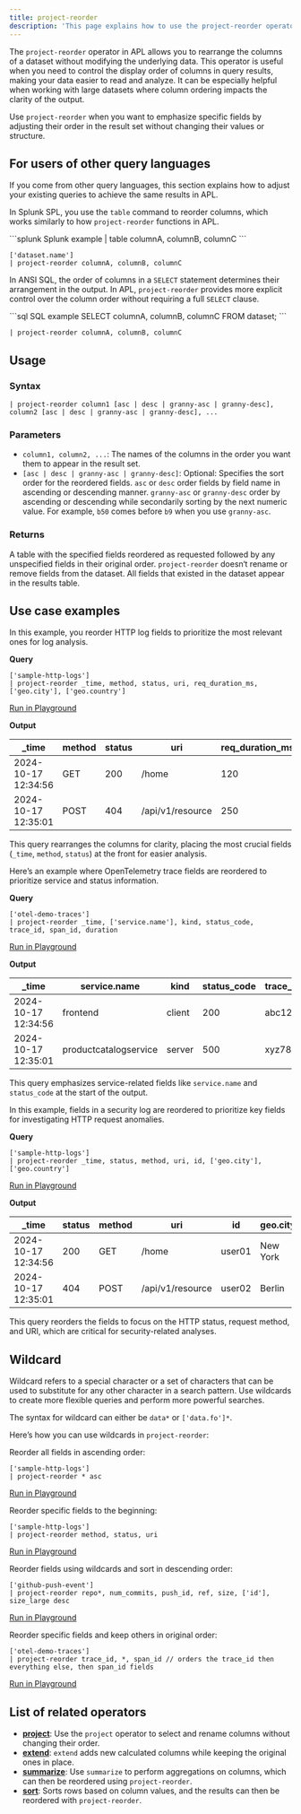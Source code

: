 ```yaml
---
title: project-reorder
description: 'This page explains how to use the project-reorder operator in APL.'
---
```


The `project-reorder` operator in APL allows you to rearrange the columns of a dataset without modifying the underlying data. This operator is useful when you need to control the display order of columns in query results, making your data easier to read and analyze. It can be especially helpful when working with large datasets where column ordering impacts the clarity of the output.

Use `project-reorder` when you want to emphasize specific fields by adjusting their order in the result set without changing their values or structure.

## For users of other query languages

If you come from other query languages, this section explains how to adjust your existing queries to achieve the same results in APL.

<AccordionGroup>
<Accordion title="Splunk SPL users">

In Splunk SPL, you use the `table` command to reorder columns, which works similarly to how `project-reorder` functions in APL.

<CodeGroup>
```splunk Splunk example
| table columnA, columnB, columnC
```

```kusto APL equivalent
['dataset.name']
| project-reorder columnA, columnB, columnC
```
</CodeGroup>

</Accordion>
<Accordion title="ANSI SQL users">

In ANSI SQL, the order of columns in a `SELECT` statement determines their arrangement in the output. In APL, `project-reorder` provides more explicit control over the column order without requiring a full `SELECT` clause.

<CodeGroup>
```sql SQL example
SELECT columnA, columnB, columnC FROM dataset;
```

```kusto APL equivalent
| project-reorder columnA, columnB, columnC
```
</CodeGroup>

</Accordion>
</AccordionGroup>

## Usage

### Syntax

```kusto
| project-reorder column1 [asc | desc | granny-asc | granny-desc], column2 [asc | desc | granny-asc | granny-desc], ...
```

### Parameters

- `column1, column2, ...`: The names of the columns in the order you want them to appear in the result set.
- `[asc | desc | granny-asc | granny-desc]`: Optional: Specifies the sort order for the reordered fields. `asc` or `desc` order fields by field name in ascending or descending manner. `granny-asc` or `granny-desc` order by ascending or descending while secondarily sorting by the next numeric value. For example, `b50` comes before `b9` when you use `granny-asc`.

### Returns

A table with the specified fields reordered as requested followed by any unspecified fields in their original order. `project-reorder` doesn‘t rename or remove fields from the dataset. All fields that existed in the dataset appear in the results table.

## Use case examples

<Tabs>
<Tab title="Log analysis">

In this example, you reorder HTTP log fields to prioritize the most relevant ones for log analysis.

**Query**

```kusto
['sample-http-logs']
| project-reorder _time, method, status, uri, req_duration_ms, ['geo.city'], ['geo.country']
```

[Run in Playground](https://play.axiom.co/axiom-play-qf1k/explorer?initForm=%7B%22apl%22%3A%22%5B%27sample-http-logs%27%5D%20%7C%20project-reorder%20_time%2C%20method%2C%20status%2C%20uri%2C%20req_duration_ms%2C%20%5B%27geo.city%27%5D%2C%20%5B%27geo.country%27%5D%22%7D)

**Output**

| _time               | method | status | uri               | req_duration_ms | geo.city   | geo.country |
|---------------------|--------|--------|-------------------|-----------------|------------|-------------|
| 2024-10-17 12:34:56 | GET    | 200    | /home              | 120             | New York   | USA         |
| 2024-10-17 12:35:01 | POST   | 404    | /api/v1/resource   | 250             | Berlin     | Germany     |

This query rearranges the columns for clarity, placing the most crucial fields (`_time`, `method`, `status`) at the front for easier analysis.

</Tab>
<Tab title="OpenTelemetry traces">

Here’s an example where OpenTelemetry trace fields are reordered to prioritize service and status information.

**Query**

```kusto
['otel-demo-traces']
| project-reorder _time, ['service.name'], kind, status_code, trace_id, span_id, duration
```

[Run in Playground](https://play.axiom.co/axiom-play-qf1k/explorer?initForm=%7B%22apl%22%3A%22%5B%27otel-demo-traces%27%5D%20%7C%20project-reorder%20_time%2C%20%5B%27service.name%27%5D%2C%20kind%2C%20status_code%2C%20trace_id%2C%20span_id%2C%20duration%22%7D)

**Output**

| _time               | service.name          | kind     | status_code | trace_id | span_id | duration |
|---------------------|-----------------------|----------|-------------|----------|---------|----------|
| 2024-10-17 12:34:56 | frontend              | client   | 200         | abc123   | span456 | 00:00:01 |
| 2024-10-17 12:35:01 | productcatalogservice | server   | 500         | xyz789   | span012 | 00:00:05 |

This query emphasizes service-related fields like `service.name` and `status_code` at the start of the output.

</Tab>
<Tab title="Security logs">

In this example, fields in a security log are reordered to prioritize key fields for investigating HTTP request anomalies.

**Query**

```kusto
['sample-http-logs']
| project-reorder _time, status, method, uri, id, ['geo.city'], ['geo.country']
```

[Run in Playground](https://play.axiom.co/axiom-play-qf1k/explorer?initForm=%7B%22apl%22%3A%22%5B%27sample-http-logs%27%5D%20%7C%20project-reorder%20_time%2C%20status%2C%20method%2C%20uri%2C%20id%2C%20%5B%27geo.city%27%5D%2C%20%5B%27geo.country%27%5D%22%7D)

**Output**

| _time               | status | method | uri               | id     | geo.city | geo.country |
|---------------------|--------|--------|-------------------|--------|----------|-------------|
| 2024-10-17 12:34:56 | 200    | GET    | /home              | user01 | New York | USA         |
| 2024-10-17 12:35:01 | 404    | POST   | /api/v1/resource   | user02 | Berlin   | Germany     |

This query reorders the fields to focus on the HTTP status, request method, and URI, which are critical for security-related analyses.

</Tab>
</Tabs>

## Wildcard

Wildcard refers to a special character or a set of characters that can be used to substitute for any other character in a search pattern. Use wildcards to create more flexible queries and perform more powerful searches.

The syntax for wildcard can either be `data*` or `['data.fo']*`.

Here’s how you can use wildcards in `project-reorder`:

Reorder all fields in ascending order:

```kusto
['sample-http-logs'] 
| project-reorder * asc
```

[Run in Playground](https://play.axiom.co/axiom-play-qf1k/explorer?initForm=%7B%22apl%22%3A%20%22%5B%27sample-http-logs%27%5D%5Cn%7C%20project-reorder%20%2A%20asc%22%7D)

Reorder specific fields to the beginning:

```kusto
['sample-http-logs'] 
| project-reorder method, status, uri
```

[Run in Playground](https://play.axiom.co/axiom-play-qf1k/explorer?initForm=%7B%22apl%22%3A%20%22%5B%27sample-http-logs%27%5D%5Cn%7C%20project-reorder%20method%2C%20status%2C%20uri%22%7D)

Reorder fields using wildcards and sort in descending order:

```kusto
['github-push-event'] 
| project-reorder repo*, num_commits, push_id, ref, size, ['id'], size_large desc 
```

[Run in Playground](https://play.axiom.co/axiom-play-qf1k/explorer?initForm=%7B%22apl%22%3A%20%22%5B%27github-push-event%27%5D%5Cn%7C%20project-reorder%20repo%2A%2C%20num_commits%2C%20push_id%2C%20ref%2C%20size%2C%20%5B%27id%27%5D%2C%20size_large%20desc%22%7D)

Reorder specific fields and keep others in original order:

```kusto
['otel-demo-traces']
| project-reorder trace_id, *, span_id // orders the trace_id then everything else, then span_id fields 
```

[Run in Playground](https://play.axiom.co/axiom-play-qf1k/explorer?initForm=%7B%22apl%22%3A%20%22%5B%27otel-demo-traces%27%5D%5Cn%7C%20project-reorder%20trace_id%2C%20%2A%2C%20span_id%22%7D)

## List of related operators

- [**project**](/apl/tabular-operators/project-operator): Use the `project` operator to select and rename columns without changing their order.
- [**extend**](/apl/tabular-operators/extend-operator): `extend` adds new calculated columns while keeping the original ones in place.
- [**summarize**](/apl/tabular-operators/summarize-operator): Use `summarize` to perform aggregations on columns, which can then be reordered using `project-reorder`.
- [**sort**](/apl/tabular-operators/sort-operator): Sorts rows based on column values, and the results can then be reordered with `project-reorder`.